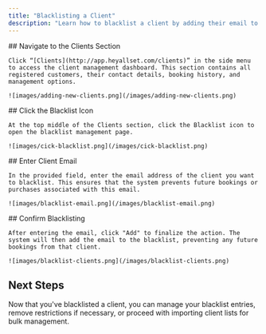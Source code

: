 ```yaml
---
title: "Blacklisting a Client"
description: "Learn how to blacklist a client by adding their email to the restricted list. Prevent unwanted bookings while maintaining control over your client database."
---
```


<Steps>
  <Step title="Step 1">
    ## Navigate to the Clients Section

    Click “[Clients](http://app.heyallset.com/clients)” in the side menu to access the client management dashboard. This section contains all registered customers, their contact details, booking history, and management options.

    ![images/adding-new-clients.png](/images/adding-new-clients.png)
  </Step>
  <Step title="Step 2">
    ## Click the Blacklist Icon

    At the top middle of the Clients section, click the Blacklist icon to open the blacklist management page.

    ![images/cick-blacklist.png](/images/cick-blacklist.png)
  </Step>
  <Step title="Step 3">
    ## Enter Client Email

    In the provided field, enter the email address of the client you want to blacklist. This ensures that the system prevents future bookings or purchases associated with this email.

    ![images/blacklist-email.png](/images/blacklist-email.png)
  </Step>
  <Step title="Step 4">
    ## Confirm Blacklisting

    After entering the email, click "Add" to finalize the action. The system will then add the email to the blacklist, preventing any future bookings from that client.

    ![images/blacklist-clients.png](/images/blacklist-clients.png)
  </Step>
</Steps>

## Next Steps

Now that you've blacklisted a client, you can manage your blacklist entries, remove restrictions if necessary, or proceed with importing client lists for bulk management.